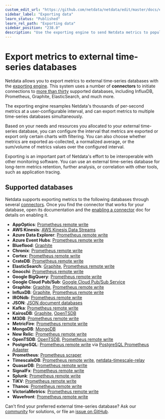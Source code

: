 ```yaml
---
custom_edit_url: "https://github.com/netdata/netdata/edit/master/docs/export/external-databases.md"
sidebar_label: "Exporting data"
learn_status: "Published"
learn_rel_path: "Exporting data"
sidebar_position: "238.0"
description: "Use the exporting engine to send Netdata metrics to popular external time series databases for long-term storage or further analysis."
---
```



# Export metrics to external time-series databases

Netdata allows you to export metrics to external time-series databases with the [exporting
engine](/docs/exporting-data/exporting-reference). This system uses a number of **connectors** to initiate connections to [more than
thirty](#supported-databases) supported databases, including InfluxDB, Prometheus, Graphite, ElasticSearch, and much
more. 

The exporting engine resamples Netdata's thousands of per-second metrics at a user-configurable interval, and can export
metrics to multiple time-series databases simultaneously.

Based on your needs and resources you allocated to your external time-series database, you can configure the interval
that metrics are exported or export only certain charts with filtering. You can also choose whether metrics are exported
as-collected, a normalized average, or the sum/volume of metrics values over the configured interval.

Exporting is an important part of Netdata's effort to be interoperable
with other monitoring software. You can use an external time-series database for long-term metrics retention, further
analysis, or correlation with other tools, such as application tracing.

## Supported databases

Netdata supports exporting metrics to the following databases through several
[connectors](/docs/exporting-data/exporting-reference#features). Once you find the connector that works for your database, open its
documentation and the [enabling a connector](/docs/exporting-data/enable-an-exporting-connector) doc for details on enabling it.

-   **AppOptics**: [Prometheus remote write](/docs/exporting-data/prometheus/prometheus-remote-write)
-   **AWS Kinesis**: [AWS Kinesis Data Streams](/docs/exporting-data/aws-kinesis-data-streams)
-   **Azure Data Explorer**: [Prometheus remote write](/docs/exporting-data/prometheus/prometheus-remote-write)
-   **Azure Event Hubs**: [Prometheus remote write](/docs/exporting-data/prometheus/prometheus-remote-write)
-   **Blueflood**: [Graphite](/docs/exporting-data/graphite)
-   **Chronix**: [Prometheus remote write](/docs/exporting-data/prometheus/prometheus-remote-write)
-   **Cortex**: [Prometheus remote write](/docs/exporting-data/prometheus/prometheus-remote-write)
-   **CrateDB**: [Prometheus remote write](/docs/exporting-data/prometheus/prometheus-remote-write)
-   **ElasticSearch**: [Graphite](/docs/exporting-data/graphite), [Prometheus remote
    write](/docs/exporting-data/prometheus/prometheus-remote-write)
-   **Gnocchi**: [Prometheus remote write](/docs/exporting-data/prometheus/prometheus-remote-write)
-   **Google BigQuery**: [Prometheus remote write](/docs/exporting-data/prometheus/prometheus-remote-write)
-   **Google Cloud Pub/Sub**: [Google Cloud Pub/Sub Service](/docs/exporting-data/google-cloud-pub-sub-service)
-   **Graphite**: [Graphite](/docs/exporting-data/graphite), [Prometheus remote
    write](/docs/exporting-data/prometheus/prometheus-remote-write)
-   **InfluxDB**: [Graphite](/docs/exporting-data/graphite), [Prometheus remote
    write](/docs/exporting-data/prometheus/prometheus-remote-write)
-   **IRONdb**: [Prometheus remote write](/docs/exporting-data/prometheus/prometheus-remote-write)
-   **JSON**: [JSON document databases](/docs/exporting-data/json-document-databases)
-   **Kafka**: [Prometheus remote write](/docs/exporting-data/prometheus/prometheus-remote-write)
-   **KairosDB**: [Graphite](/docs/exporting-data/graphite), [OpenTSDB](/docs/exporting-data/opentsdb)
-   **M3DB**: [Prometheus remote write](/docs/exporting-data/prometheus/prometheus-remote-write)
-   **MetricFire**: [Prometheus remote write](/docs/exporting-data/prometheus/prometheus-remote-write)
-   **MongoDB**: [MongoDB](/docs/exporting-data/mongodb)
-   **New Relic**: [Prometheus remote write](/docs/exporting-data/prometheus/prometheus-remote-write)
-   **OpenTSDB**: [OpenTSDB](/docs/exporting-data/opentsdb), [Prometheus remote
    write](/docs/exporting-data/prometheus/prometheus-remote-write)
-   **PostgreSQL**: [Prometheus remote write](/docs/exporting-data/prometheus/prometheus-remote-write)
    via [PostgreSQL Prometheus Adapter](https://github.com/CrunchyData/postgresql-prometheus-adapter)
-   **Prometheus**: [Prometheus scraper](/docs/exporting-data/prometheus)
-   **TimescaleDB**: [Prometheus remote write](/docs/exporting-data/prometheus/prometheus-remote-write),
    [netdata-timescale-relay](/docs/exporting-data/timescaledb)
-   **QuasarDB**: [Prometheus remote write](/docs/exporting-data/prometheus/prometheus-remote-write)
-   **SignalFx**: [Prometheus remote write](/docs/exporting-data/prometheus/prometheus-remote-write)
-   **Splunk**: [Prometheus remote write](/docs/exporting-data/prometheus/prometheus-remote-write)
-   **TiKV**: [Prometheus remote write](/docs/exporting-data/prometheus/prometheus-remote-write)
-   **Thanos**: [Prometheus remote write](/docs/exporting-data/prometheus/prometheus-remote-write)
-   **VictoriaMetrics**: [Prometheus remote write](/docs/exporting-data/prometheus/prometheus-remote-write)
-   **Wavefront**: [Prometheus remote write](/docs/exporting-data/prometheus/prometheus-remote-write)

Can't find your preferred external time-series database? Ask our [community](https://community.netdata.cloud/) for
solutions, or file an [issue on
GitHub](https://github.com/netdata/netdata/issues/new?assignees=&labels=bug%2Cneeds+triage&template=BUG_REPORT.yml).
